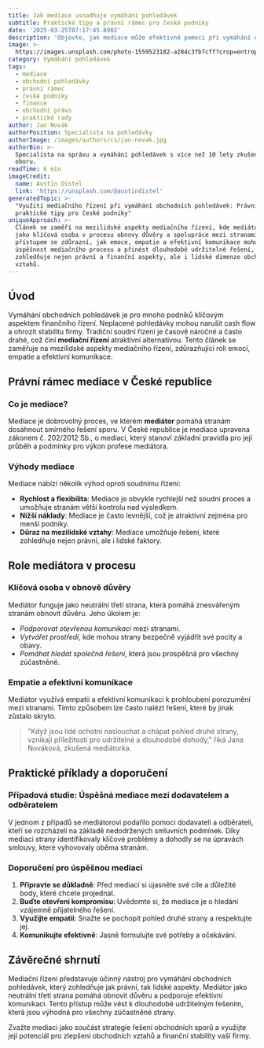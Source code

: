 ```yaml
---
title: Jak mediace usnadňuje vymáhání pohledávek
subtitle: Praktické tipy a právní rámec pro české podniky
date: '2025-03-25T07:17:45.890Z'
description: 'Objevte, jak mediace může efektivně pomoci při vymáhání obchodních pohledávek.'
image: >-
  https://images.unsplash.com/photo-1559523182-a284c3fb7cff?crop=entropy&cs=tinysrgb&fit=max&fm=jpg&ixid=M3w3MjA5MjJ8MHwxfHJhbmRvbXx8fHx8fHx8fDE3NDI4ODcwNjV8&ixlib=rb-4.0.3&q=80&w=1080
category: Vymáhání pohledávek
tags:
  - mediace
  - obchodní pohledávky
  - právní rámec
  - české podniky
  - finance
  - obchodní právo
  - praktické rady
author: Jan Novák
authorPosition: Specialista na pohledávky
authorImage: /images/authors/cs/jan-novak.jpg
authorBio: >-
  Specialista na správu a vymáhání pohledávek s více než 10 lety zkušeností v
  oboru.
readTime: 6 min
imageCredit:
  name: Austin Distel
  link: 'https://unsplash.com/@austindistel'
generatedTopic: >-
  "Využití mediačního řízení při vymáhání obchodních pohledávek: Právní rámec a
  praktické tipy pro české podniky"
uniqueApproach: >-
  Článek se zaměří na mezilidské aspekty mediačního řízení, kde mediátor funguje
  jako klíčová osoba v procesu obnovy důvěry a spolupráce mezi stranami. Tímto
  přístupem se zdůrazní, jak emoce, empatie a efektivní komunikace mohou posílit
  úspěšnost mediačního procesu a přinést dlouhodobě udržitelné řešení, které
  zohledňuje nejen právní a finanční aspekty, ale i lidské dimenze obchodních
  vztahů.
---
```


## Úvod

Vymáhání obchodních pohledávek je pro mnoho podniků klíčovým aspektem finančního řízení. Neplacené pohledávky mohou narušit cash flow a ohrozit stabilitu firmy. Tradiční soudní řízení je časově náročné a často drahé, což činí **mediační řízení** atraktivní alternativou. Tento článek se zaměřuje na mezilidské aspekty mediačního řízení, zdůrazňující roli emocí, empatie a efektivní komunikace.

## Právní rámec mediace v České republice

### Co je mediace?

Mediace je dobrovolný proces, ve kterém **mediátor** pomáhá stranám dosáhnout smírného řešení sporu. V České republice je mediace upravena zákonem č. 202/2012 Sb., o mediaci, který stanoví základní pravidla pro její průběh a podmínky pro výkon profese mediátora.

### Výhody mediace

Mediace nabízí několik výhod oproti soudnímu řízení:

- **Rychlost a flexibilita**: Mediace je obvykle rychlejší než soudní proces a umožňuje stranám větší kontrolu nad výsledkem.
- **Nižší náklady**: Mediace je často levnější, což je atraktivní zejména pro menší podniky.
- **Důraz na mezilidské vztahy**: Mediace umožňuje řešení, které zohledňuje nejen právní, ale i lidské faktory.

## Role mediátora v procesu

### Klíčová osoba v obnově důvěry

Mediátor funguje jako neutrální třetí strana, která pomáhá znesvářeným stranám obnovit důvěru. Jeho úkolem je:

- *Podporovat otevřenou komunikaci* mezi stranami.
- *Vytvářet prostředí*, kde mohou strany bezpečně vyjádřit své pocity a obavy.
- *Pomáhat hledat společná řešení*, která jsou prospěšná pro všechny zúčastněné.

### Empatie a efektivní komunikace

Mediátor využívá empatii a efektivní komunikaci k prohloubení porozumění mezi stranami. Tímto způsobem lze často nalézt řešení, které by jinak zůstalo skryto.

> "Když jsou lidé ochotni naslouchat a chápat pohled druhé strany, vznikají příležitosti pro udržitelné a dlouhodobé dohody," říká Jana Nováková, zkušená mediátorka.

## Praktické příklady a doporučení

### Případová studie: Úspěšná mediace mezi dodavatelem a odběratelem

V jednom z případů se mediátorovi podařilo pomoci dodavateli a odběrateli, kteří se rozcházeli na základě nedodržených smluvních podmínek. Díky mediaci strany identifikovaly klíčové problémy a dohodly se na úpravách smlouvy, které vyhovovaly oběma stranám.

### Doporučení pro úspěšnou mediaci

1. **Připravte se důkladně**: Před mediací si ujasněte své cíle a důležité body, které chcete projednat.
2. **Buďte otevřeni kompromisu**: Uvědomte si, že mediace je o hledání vzájemně přijatelného řešení.
3. **Využijte empatii**: Snažte se pochopit pohled druhé strany a respektujte jej.
4. **Komunikujte efektivně**: Jasně formulujte své potřeby a očekávání.

## Závěrečné shrnutí

Mediační řízení představuje účinný nástroj pro vymáhání obchodních pohledávek, který zohledňuje jak právní, tak lidské aspekty. Mediátor jako neutrální třetí strana pomáhá obnovit důvěru a podporuje efektivní komunikaci. Tento přístup může vést k dlouhodobě udržitelným řešením, která jsou výhodná pro všechny zúčastněné strany.

Zvažte mediaci jako součást strategie řešení obchodních sporů a využijte její potenciál pro zlepšení obchodních vztahů a finanční stability vaší firmy.
